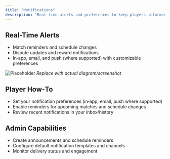 ```yaml
---
title: "Notifications"
description: "Real-time alerts and preferences to keep players informed."
---
```


## Real-Time Alerts
- Match reminders and schedule changes
- Dispute updates and reward notifications
- In‑app, email, and push (where supported) with customizable preferences

![Placeholder](/images/screenshots/notifications.png)
*Replace with actual diagram/screenshot*

## Player How‑To
- Set your notification preferences (in‑app, email, push where supported)
- Enable reminders for upcoming matches and schedule changes
- Review recent notifications in your inbox/history

## Admin Capabilities
- Create announcements and schedule reminders
- Configure default notification templates and channels
- Monitor delivery status and engagement
